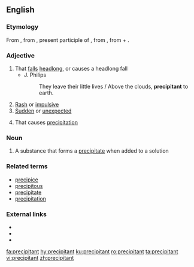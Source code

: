 ==English==

===Etymology===
From {{etyl|fro|en}} {{m|fro|precipitant}}, from {{etyl|la|en}} {{m|la|praecipitans}}, present participle of {{m|la|praecipitare||to cast down headlong}}, from {{m|la|praeceps||head foremost, headlong}}, from {{m|la|prae||before}} + {{m|la|caput||head}}.

===Adjective===
{{en-adj}}

# That [[fall]]s [[headlong]], or causes a headlong fall
#* J. Philips
#*: They leave their little lives / Above the clouds, '''precipitant''' to earth.
# [[rash|Rash]] or [[impulsive]]
# [[sudden|Sudden]] or [[unexpected]]
# {{label|en|chemistry}} That causes [[precipitation]]

===Noun===
{{en-noun}}

# A substance that forms a [[precipitate]] when added to a solution

===Related terms===
* [[precipice]]
* [[precipitous]]
* [[precipitate]]
* [[precipitation]]

===External links===
* {{R:Webster 1913}}
* {{R:Century 1911}}
* {{R:OneLook}}

[[fa:precipitant]]
[[hy:precipitant]]
[[ku:precipitant]]
[[ro:precipitant]]
[[ta:precipitant]]
[[vi:precipitant]]
[[zh:precipitant]]